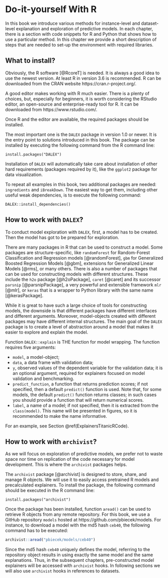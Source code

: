 # Do-it-yourself With R  {#doItYourselfWithR}

In this book we introduce various methods for instance-level and dataset-level explanation and exploration of predictive models. In each chapter, there is a section with code snippets for R and Python that shows how to use a particular method. In this chapter we provide a short description of steps that are needed to set-up the environment with required libraries.

## What to install?

Obviously, the R software [@RcoreT] is needed. It is always a good idea to use the newest version. At least R in version 3.6 is recommended. R can be downloaded from the CRAN website https://cran.r-project.org/.

A good editor makes working with R much easier. There is a plenty of choices, but, especially for beginners, it is worth considering the RStudio editor, an open-source and enterprise-ready tool for R. It can be downloaded from  https://www.rstudio.com/.

Once R and the editor are available, the required packages should be installed.

The most important one is the `DALEX` package in version 1.0 or newer. It is the entry point to solutions introduced in this book. The  package can be installed by executing the following command from the R command line:

```
install.packages("DALEX")
```

Installation of `DALEX` will automatically take care about installation of other hard requirements (packages required by it), like the `ggplot2` package for data visualization. 

To repeat all examples in this book, two additional packages are needed: `ingredients` and `iBreakDown`. The easiest way to get them, including other useful weak dependencies, is to execute the following command:

```
DALEX::install_dependencies()
```

## How to work with `DALEX`?

To conduct model exploration with `DALEX`, first, a model has to be created. Then the model has got to be prepared for exploration.

There are many packages in R that can be used to construct a model. Some packages are structure-specific, like `randomForest` for Random-Forest Classification and Regression models [@randomForest], `gbm` for Generalized Boosted Regression Models [@gbm], extensions for Generalized Linear Models [@rms], or many others. There is also a number of packages that can be used for constructing models with different structures. These include the `h2o` package [@h2oPackage], `caret` [@caret] and its successor `parsnip` [@parsnipPackage], a very powerful and extensible framework `mlr` [@mlr], or `keras` that is a wrapper to Python library with the same name [@kerasPackage].

While it is great to have such a large choice of tools for constructing models, the downside is that different  packages have different interfaces and different arguments. Moreover, model-objects created with different packages  may have different internal structures. The main goal of the `DALEX` package is to create a level of abstraction around a model that makes it easier to explore and explain the model.

Function `DALEX::explain` is THE function for model wrapping. The function requires five arguments: 

* `model`, a model-object;
* `data`, a data frame with validation data;
* `y`, observed values of the dependent variable for the validation data; it is an optional argument, required for explainers focused on model validation and benchmarking.
* `predict_function`, a function that returns prediction scores; if not specified, then a default `predict()` function is used. Note that, for some models, the default `predict()` function returns classes; in such cases you should provide a function that will return numerical scores. 
* `label`, a name of a model; if not specified, then it is extracted from the `class(model)`. This name will be presented in figures, so it is recommended to make the name informative.

For an example, see Section \@ref(ExplainersTitanicRCode).

## How to work with `archivist`?

As we will focus on exploration of predictive models, we prefer not to waste space nor time on replication of the code necessary for model development. This is where the `archivist` packages helps.

The `archivist` package [@archivist] is designed to store, share, and manage R objects. We will use it to easily access pretrained R models and precalculated explainers. To install the package, the following command should be executed in the R command line:

```
install.packages("archivist")
```

Once the package has been installed, function `aread()` can be used to retrieve R objects from any remote repository. For this book, we use a GitHub repository `models` hosted at https://github.com/pbiecek/models. For instance, to download a model with the md5 hash `ceb40`, the following command has to be executed:

```r
archivist::aread("pbiecek/models/ceb40")
```

Since the md5 hash `ceb40` uniquely defines the model, referring to the repository object results in using exactly the same model and the same explanations. Thus, in the subsequent chapters, pre-constructed model explainers will be accessed with `archivist` hooks. In following sections we will also use `archivist` hooks in references to datasets.


